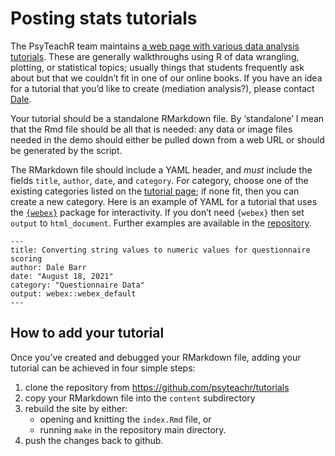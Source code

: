 # Posting stats tutorials

The PsyTeachR team maintains [a web page with various data analysis tutorials](https://psyteachr.github.io/tutorials). These are generally walkthroughs using R of data wrangling, plotting, or statistical topics; usually things that students frequently ask about but that we couldn't fit in one of our online books. If you have an idea for a tutorial that you'd like to create (mediation analysis?), please contact <a href="mailto:dale.barr@glasgow.ac.uk">Dale</a>.

Your tutorial should be a standalone RMarkdown file. By 'standalone' I mean that the Rmd file should be all that is needed: any data or image files needed in the demo should either be pulled down from a web URL or should be generated by the script.

The RMarkdown file should include a YAML header, and *must* include the fields `title`, `author`, `date`, and `category`. For category, choose one of the existing categories listed on the [tutorial page](https://psyteachr.github.io/tutorials); if none fit, then you can create a new category. Here is an example of YAML for a tutorial that uses the [`{webex}`](https://github.com/PsyTeachR/webex) package for interactivity. If you don't need `{webex}` then set `output` to `html_document`. Further examples are available in the [repository](https://github.com/psyteachr/tutorials).

```
---
title: Converting string values to numeric values for questionnaire scoring
author: Dale Barr
date: "August 18, 2021"
category: "Questionnaire Data"
output: webex::webex_default
---
```

## How to add your tutorial

Once you've created and debugged your RMarkdown file, adding your tutorial can be achieved in four simple steps:

1. clone the repository from <https://github.com/psyteachr/tutorials>
2. copy your RMarkdown file into the `content` subdirectory
3. rebuild the site by either:
   - opening and knitting the `index.Rmd` file, or
   - running `make` in the repository main directory.
4. push the changes back to github.

